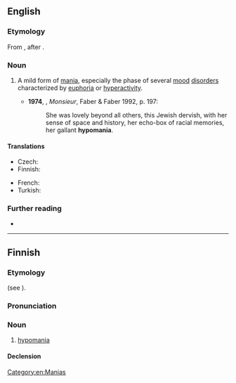 ==English==
{{wikipedia}}

===Etymology===
From {{confix|en|hypo|mania}}, after {{bor|en|de|Hypomanie}}.

===Noun===
{{en-noun|~}}

# {{lb|en|medicine}} A mild form of [[mania]], especially the phase of several [[mood]] [[disorder]]s characterized by [[euphoria]] or [[hyperactivity]].
#* '''1974''', {{w|Lawrence Durrell}}, ''Monsieur'', Faber & Faber 1992, p. 197:
#*: She was lovely beyond all others, this Jewish dervish, with her sense of space and history, her echo-box of racial memories, her gallant '''hypomania'''.

====Translations====
{{trans-top|mild form of mania}}
* Czech: {{t|cs|hypománie|f}}
* Finnish: {{t+|fi|hypomania}}
{{trans-mid}}
* French: {{t+|fr|hypomanie|f}}
* Turkish: {{t|tr|hipomani}}
{{trans-bottom}}

===Further reading===
* {{R:OneLook}}

[[Category:en:Manias]]

----

==Finnish==

===Etymology===
{{internationalism|fi}} (see {{cog|de|Hypomanie}}).

===Pronunciation===
{{fi-pronunciation}}

===Noun===
{{fi-noun}}

# {{lb|fi|medicine}} [[#English|hypomania]]

====Declension====
{{fi-decl-kulkija|hypomani|a}}